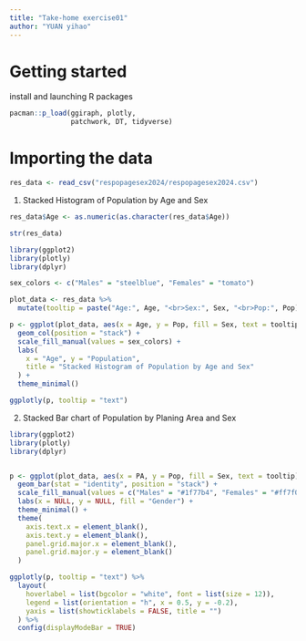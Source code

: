 ```yaml
---
title: "Take-home exercise01"
author: "YUAN yihao"
---
```


# Getting started

install and launching R packages

```r
pacman::p_load(ggiraph, plotly, 
               patchwork, DT, tidyverse) 
```

# Importing the data

```r
res_data <- read_csv("respopagesex2024/respopagesex2024.csv")
```

1.  Stacked Histogram of Population by Age and Sex

```r
res_data$Age <- as.numeric(as.character(res_data$Age))

str(res_data)

```

```r
library(ggplot2)
library(plotly)
library(dplyr)

sex_colors <- c("Males" = "steelblue", "Females" = "tomato")

plot_data <- res_data %>%
  mutate(tooltip = paste("Age:", Age, "<br>Sex:", Sex, "<br>Pop:", Pop))

p <- ggplot(plot_data, aes(x = Age, y = Pop, fill = Sex, text = tooltip)) +
  geom_col(position = "stack") +
  scale_fill_manual(values = sex_colors) +
  labs(
    x = "Age", y = "Population",
    title = "Stacked Histogram of Population by Age and Sex"
  ) +
  theme_minimal()

ggplotly(p, tooltip = "text")
```

2.  Stacked Bar chart of Population by Planing Area and Sex

```r
library(ggplot2)
library(plotly)
library(dplyr)


p <- ggplot(plot_data, aes(x = PA, y = Pop, fill = Sex, text = tooltip)) +
  geom_bar(stat = "identity", position = "stack") +
  scale_fill_manual(values = c("Males" = "#1f77b4", "Females" = "#ff7f0e")) +
  labs(x = NULL, y = NULL, fill = "Gender") +
  theme_minimal() +
  theme(
    axis.text.x = element_blank(),
    axis.text.y = element_blank(),
    panel.grid.major.x = element_blank(),
    panel.grid.major.y = element_blank()
  )

ggplotly(p, tooltip = "text") %>%
  layout(
    hoverlabel = list(bgcolor = "white", font = list(size = 12)),
    legend = list(orientation = "h", x = 0.5, y = -0.2),
    yaxis = list(showticklabels = FALSE, title = "")
  ) %>%
  config(displayModeBar = TRUE)
```
